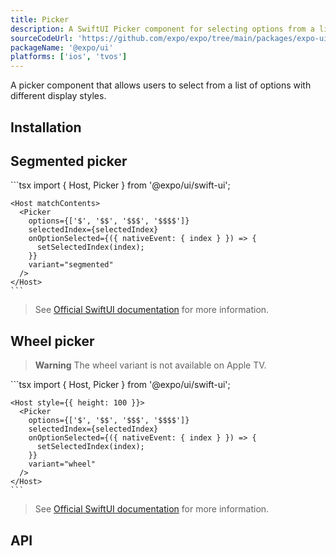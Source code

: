 ```yaml
---
title: Picker
description: A SwiftUI Picker component for selecting options from a list.
sourceCodeUrl: 'https://github.com/expo/expo/tree/main/packages/expo-ui'
packageName: '@expo/ui'
platforms: ['ios', 'tvos']
---
```



A picker component that allows users to select from a list of options with different display styles.

## Installation

<APIInstallSection />

## Segmented picker

<Tabs>
  <Tab label="Preview">
    <ContentSpotlight
      alt="Picker component on iOS."
      src="/static/images/expo-ui/segmentedPicker/ios.png"
      className="max-w-[480px]"
    />
  </Tab>
  <Tab label="Code">
    ```tsx
    import { Host, Picker } from '@expo/ui/swift-ui';

    <Host matchContents>
      <Picker
        options={['$', '$$', '$$$', '$$$$']}
        selectedIndex={selectedIndex}
        onOptionSelected={({ nativeEvent: { index } }) => {
          setSelectedIndex(index);
        }}
        variant="segmented"
      />
    </Host>
    ```

  </Tab>
</Tabs>

> See [Official SwiftUI documentation](https://developer.apple.com/documentation/swiftui/picker#Styling-pickers) for more information.

## Wheel picker

> **Warning** The wheel variant is not available on Apple TV.

<Tabs>
  <Tab label="Preview">
    <ContentSpotlight
      alt="Picker component on iOS."
      src="/static/images/expo-ui/menuPicker/ios.png"
      className="max-w-[480px]"
    />
  </Tab>
  <Tab label="Code">
    ```tsx
    import { Host, Picker } from '@expo/ui/swift-ui';

    <Host style={{ height: 100 }}>
      <Picker
        options={['$', '$$', '$$$', '$$$$']}
        selectedIndex={selectedIndex}
        onOptionSelected={({ nativeEvent: { index } }) => {
          setSelectedIndex(index);
        }}
        variant="wheel"
      />
    </Host>
    ```

  </Tab>
</Tabs>

> See [Official SwiftUI documentation](https://developer.apple.com/documentation/swiftui/pickerstyle/wheel) for more information.

## API

<APISection packageName="expo-ui/swift-ui/picker" apiName="Picker" />
